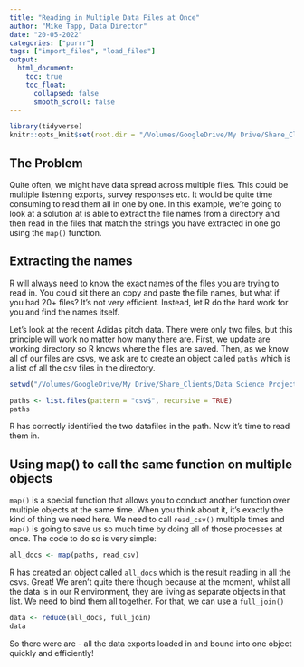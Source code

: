 ```yaml
---
title: "Reading in Multiple Data Files at Once"
author: "Mike Tapp, Data Director"
date: "20-05-2022"
categories: ["purrr"]
tags: ["import_files", "load_files"]
output:
  html_document:
    toc: true
    toc_float:
      collapsed: false
      smooth_scroll: false
---
```


```r
library(tidyverse)
knitr::opts_knit$set(root.dir = "/Volumes/GoogleDrive/My Drive/Share_Clients/Data Science Project Work/Slack Overflow/reading_multiple_files/data")
```

## The Problem

Quite often, we might have data spread across multiple files. This could be multiple listening exports, survey responses etc. It would be quite time consuming to read them all in one by one. In this example, we're going to look at a solution at is able to extract the file names from a directory and then read in the files that match the strings you have extracted in one go using the `map()` function.


## Extracting the names

R will always need to know the exact names of the files you are trying to read in. You could sit there an copy and paste the file names, but what if you had 20+ files? It's not very efficient. Instead, let R do the hard work for you and find the names itself.

Let's look at the recent Adidas pitch data. There were only two files, but this principle will work no matter how many there are. First, we update are working directory so R knows where the files are saved. Then, as we know all of our files are csvs, we ask are to create an object called `paths` which is a list of all the csv files in the directory.

```r
setwd("/Volumes/GoogleDrive/My Drive/Share_Clients/Data Science Project Work/Slack Overflow/reading_multiple_files/data")

paths <- list.files(pattern = "csv$", recursive = TRUE)
paths

```

R has correctly identified the two datafiles in the path. Now it's time to read them in.

## Using map() to call the same function on multiple objects

`map()` is a special function that allows you to conduct another function over multiple objects at the same time. When you think about it, it's exactly the kind of thing we need here. We need to call `read_csv()` multiple times and `map()` is going to save us so much time by doing all of those processes at once. The code to do so is very simple:

```r
all_docs <- map(paths, read_csv)

```

R has created an object called `all_docs` which is the result reading in all the csvs. Great! We aren't quite there though because at the moment, whilst all the data is in our R environment, they are living as separate objects in that list. We need to bind them all together. For that, we can use a `full_join()`

```r
data <- reduce(all_docs, full_join)
data
```


So there were are - all the data exports loaded in and bound into one object quickly and efficiently!